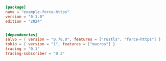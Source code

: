 
```toml  title="force-https/Cargo.toml"
[package]
name = "example-force-https"
version = "0.1.0"
edition = "2024"


[dependencies]
salvo = { version = "0.78.0", features = ["rustls", "force-https"] }
tokio = { version = "1", features = ["macros"] }
tracing = "0.1"
tracing-subscriber = "0.3"

```